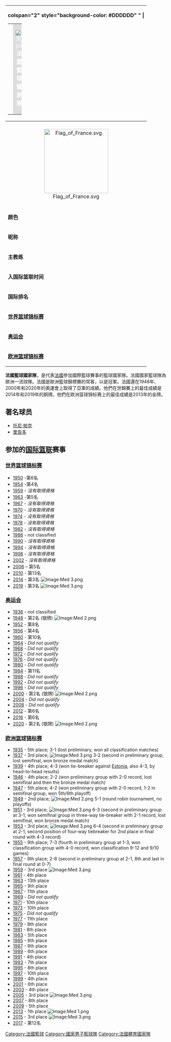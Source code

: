 {|align="right" cellpadding="4" cellspacing="0"  style="margin-left:1em; width:25em; font-size:90%; border: 1px solid #999; border-right-width: 2px; border-bottom-width: 2px; background-color: #DDDDDD"
! colspan="2" style="background-color: #DDDDDD" " |
{| style="background:#46844C" align="center" width="100%"
| padding=15px|
| style="background:#DDDDDD" align="center" width="100%" |<font color=white size="4"><center>  [[File:Flag_of_France.svg|30 px]] '''法國籃球國家隊'''
| padding=15px|
|}
|-
| colspan="2" style="text-align:center; padding:0.5em;" bgcolor="white"| [[File:Flag_of_France.svg|200px]]
|-
|  '''颜色'''
| bgcolor=#EEEEEE| 藍色、白色、紅色
|-
|  '''昵称'''
| bgcolor=#EEEEEE|
|-
| '''主教练'''
| bgcolor=#EEEEEE| Vincent Collet
|-
| '''入国际篮联时间'''
| bgcolor=#EEEEEE| 1933年
|-
| '''国际排名'''
| bgcolor=#EEEEEE|  第7
|-
| '''[[世界篮球锦标赛|世界篮球锦标赛]]'''
| bgcolor=#EEEEEE| ''参加'': 8次<br> ''最佳战绩'': 銅牌<br>
|-
| '''[[奥运会|奥运会]]'''
| bgcolor=#EEEEEE| '' 参加'': 10次<br> ''最佳战绩'': 銀牌<br>
|-
| '''[[欧洲篮球锦标赛|欧洲篮球锦标赛]]'''
| bgcolor=#EEEEEE| '' 参加'': 39次<br> ''最佳战绩'': 冠軍　
|}

'''法國籃球國家隊'''，是代表[[法國|法國]]參加國際籃球賽事的籃球國家隊。法國國家籃球隊為歐洲一流球隊。法國是歐洲籃球錦標賽的常客，以是冠軍。法國還在1948年、2000年和2020年的奧運會上取得了亞軍的成績。他們在世錦賽上的最佳成績是2014年和2019年的銅牌。他們在欧洲篮球锦标赛上的最佳成績是2013年的金牌。

==著名球员==
*[[托尼·帕克|托尼·帕克]]
*[[里告多|里告多]]
== 参加的[[国际篮球联合会|国际篮联]]赛事 == 
{{col-begin}}
{{col-2}}

===[[世界篮球锦标赛|世界篮球锦标赛]]===
* [[1950年世界籃球錦標賽|1950]] -第6名
* [[1954年世界籃球錦標賽|1954]] -第4名
* [[1959年世界籃球錦標賽|1959]] - ''沒有取得資格''
* [[1963年世界籃球錦標賽|1963]] -第5名
* [[1967年世界籃球錦標賽|1967]] - ''沒有取得資格''
* [[1970年世界籃球錦標賽|1970]] - ''沒有取得資格''
* [[1974年世界籃球錦標賽|1974]] - ''沒有取得資格''
* [[1978年世界籃球錦標賽|1978]] - ''沒有取得資格''
* [[1982年世界籃球錦標賽|1982]] - ''沒有取得資格''
* [[1986年世界籃球錦標賽|1986]] - not classified
* [[1990年世界籃球錦標賽|1990]] - ''沒有取得資格''
* [[1994年世界籃球錦標賽|1994]] - ''沒有取得資格''
* [[1998年世界籃球錦標賽|1998]] - ''沒有取得資格''
* [[2002年世界籃球錦標賽|2002]] - ''沒有取得資格''
* [[2006年世界籃球錦標賽|2006]] – 第5名
* [[2010年世界籃球錦標賽|2010]] - 第13名
* [[2014年世界盃籃球賽|2014]] - 第3名 [[Image:Med_3.png|Image:Med 3.png]]
* [[2019年世界盃籃球賽|2019]] - 第3名 [[Image:Med_3.png|Image:Med 3.png]]

===[[奥运会|奥运会]]===
* [[Basketball_at_the_1936_Summer_Olympics|1936]] - not classified
* [[Basketball_at_the_1948_Summer_Olympics|1948]] - 第2名 (银牌) [[Image:Med_2.png|Image:Med 2.png]]
* [[Basketball_at_the_1952_Summer_Olympics|1952]] - 第8名
* [[Basketball_at_the_1956_Summer_Olympics|1956]] - 第4名
* [[Basketball_at_the_1960_Summer_Olympics|1960]] - 第10名
* [[Basketball_at_the_1964_Summer_Olympics|1964]] - ''Did not qualify''
* [[Basketball_at_the_1968_Summer_Olympics|1968]] - ''Did not qualify''
* [[Basketball_at_the_1972_Summer_Olympics|1972]] - ''Did not qualify''
* [[Basketball_at_the_1976_Summer_Olympics|1976]] - ''Did not qualify''
* [[Basketball_at_the_1980_Summer_Olympics|1980]] - ''Did not qualify''
* [[Basketball_at_the_1984_Summer_Olympics|1984]] - 第11名
* [[Basketball_at_the_1988_Summer_Olympics|1988]] - ''Did not qualify''
* [[Basketball_at_the_1992_Summer_Olympics|1992]] - ''Did not qualify''
* [[Basketball_at_the_1996_Summer_Olympics|1996]] - ''Did not qualify''
* [[Basketball_at_the_2000_Summer_Olympics|2000]] - 第2名 (银牌) [[Image:Med_2.png|Image:Med 2.png]]
* [[Basketball_at_the_2004_Summer_Olympics|2004]] - ''Did not qualify''
* [[Basketball_at_the_2008_Summer_Olympics|2008]] - ''Did not qualify''
* [[Basketball_at_the_2012_Summer_Olympics|2012]] - 第6名
* [[Basketball_at_the_2016_Summer_Olympics|2016]] - 第6名
* [[Basketball_at_the_2020_Summer_Olympics|2020]] - 第2名 (银牌) [[Image:Med_2.png|Image:Med 2.png]]

===[[欧洲篮球锦标赛|欧洲篮球锦标赛]]===
* [[Eurobasket_1935|1935]] - 5th place; 3-1 (lost preliminary, won all classification matches)
* [[Eurobasket_1937|1937]] - 3rd place;  [[Image:Med_3.png|Image:Med 3.png]] 3-2 (second in preliminary group, lost semifinal, won bronze medal match)
* [[Eurobasket_1939|1939]] - 4th place; 4-3 (won tie-breaker against [[Estonia_national_basketball_team|Estonia]], also 4-3, by head-to-head results)
* [[Eurobasket_1946|1946]] - 4th place; 2-2 (won preliminary group with 2-0 record, lost semifinal and then the bronze medal match)
* [[Eurobasket_1947|1947]] - 5th place; 4-2 (won preliminary group with 2-0 record, 1-2 in semifinal group, won 5th/6th playoff)
* [[Eurobasket_1949|1949]] - 2nd place; [[Image:Med_2.png|Image:Med 2.png]] 5-1 (round robin tournament, no playoffs)
* [[Eurobasket_1951|1951]] - 3rd place;  [[Image:Med_3.png|Image:Med 3.png]] 6-3 (second in preliminary group at 3-1, won semifinal group in three-way tie-breaker with 2-1 record, lost semifinal, won bronze medal match)
* [[Eurobasket_1953|1953]] - 3rd place; [[Image:Med_3.png|Image:Med 3.png]] 6-4 (second in preliminary group at 2-1, second position of four-way tiebreaker for 2nd place in final round with 4-3 record)
* [[Eurobasket_1955|1955]] - 9th place; 7-3 (fourth in preliminary group at 1-3, won classification group with 4-0 record, won classification 9-12 and 9/10 games)
* [[Eurobasket_1957|1957]] - 8th place; 2-8 (second in preliminary group at 2-1, 8th and last in final round at 0-7)
* [[Eurobasket_1959|1959]] - 3rd place [[Image:Med_3.png|Image:Med 3.png]]
* [[Eurobasket_1961|1961]] - 4th place
* [[Eurobasket_1963|1963]] - 13th place
* [[Eurobasket_1965|1965]] - 9th place
* [[Eurobasket_1967|1967]] - 11th place
* [[Eurobasket_1969|1969]] - ''Did not qualify''
* [[Eurobasket_1971|1971]] - 10th place
* [[Eurobasket_1973|1973]] - 10th place
* [[Eurobasket_1975|1975]] - ''Did not qualify''
* [[Eurobasket_1977|1977]] - 11th place
* [[Eurobasket_1979|1979]] - 8th place
* [[Eurobasket_1981|1981]] - 8th place
* [[Eurobasket_1983|1983]] - 5th place
* [[Eurobasket_1985|1985]] - 6th place
* [[Eurobasket_1987|1987]] - 9th place
* [[Eurobasket_1989|1989]] - 6th place
* [[Eurobasket_1991|1991]] - 4th place
* [[Eurobasket_1993|1993]] - 7th place
* [[Eurobasket_1995|1995]] - 8th place
* [[Eurobasket_1997|1997]] - 10th place
* [[Eurobasket_1999|1999]] - 4th place
* [[Eurobasket_2001|2001]] - 6th place
* [[Eurobasket_2003|2003]] - 4th place
* [[Eurobasket_2005|2005]] - 3rd place [[Image:Med_3.png|Image:Med 3.png]]
* [[Eurobasket_2007|2007]] - 8th place
* [[Eurobasket_2009|2009]] - 5th place
* [[2013年欧洲篮球锦标赛|2013]] - 1th place [[Image:Med_1.png|Image:Med 1.png]]
* [[2015年欧洲篮球锦标赛|2015]] - 3rd place [[Image:Med_3.png|Image:Med 3.png]]
* [[Eurobasket_2017|2017]] - 第12名

{{歐洲籃球協會男子隊}}

[[Category:法國籃球|Category:法國籃球]]
[[Category:國家男子籃球隊|Category:國家男子籃球隊]]
[[Category:法國體育國家隊|Category:法國體育國家隊]]